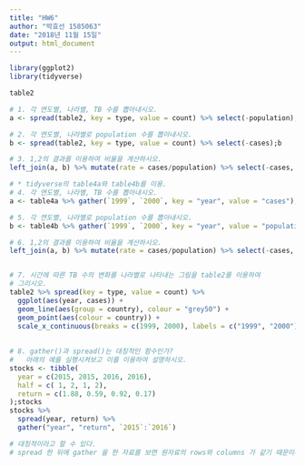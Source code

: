 ```yaml
---
title: "HW6"
author: "박효선 1585063"
date: "2018년 11월 15일"
output: html_document
---
```


```r
library(ggplot2)
library(tidyverse)
```

```r


table2

# 1. 각 연도별, 나라별, TB 수를 뽑아내시오.
a <- spread(table2, key = type, value = count) %>% select(-population);a

# 2. 각 연도별, 나라별로 population 수를 뽑아내시오.
b <- spread(table2, key = type, value = count) %>% select(-cases);b

# 3. 1,2의 결과를 이용하여 비율을 계산하시오.
left_join(a, b) %>% mutate(rate = cases/population) %>% select(-cases, -population)

# * tidyverse의 table4a와 table4b를 이용.
# 4. 각 연도별, 나라별, TB 수를 뽑아내시오.
a <- table4a %>% gather(`1999`, `2000`, key = "year", value = "cases");a

# 5. 각 연도별, 나라별로 population 수를 뽑아내시오.
b <- table4b %>% gather(`1999`, `2000`, key = "year", value = "population");b

# 6. 1,2의 결과를 이용하여 비율을 계산하시오.
left_join(a, b) %>% mutate(rate = cases/population) %>% select(-cases, -population)


# 7. 시간에 따른 TB 수의 변화를 나라별로 나타내는 그림을 table2를 이용하여
# 그리시오.
table2 %>% spread(key = type, value = count) %>% 
  ggplot(aes(year, cases)) +
  geom_line(aes(group = country), colour = "grey50") +
  geom_point(aes(colour = country)) + 
  scale_x_continuous(breaks = c(1999, 2000), labels = c("1999", "2000"))
             
 
# 8. gather()과 spread()는 대칭적인 함수인가?
#   아래의 예를 실행시켜보고 이를 이용하여 설명하시오.
stocks <- tibble(
  year = c(2015, 2015, 2016, 2016),
  half = c( 1, 2, 1, 2),
  return = c(1.88, 0.59, 0.92, 0.17)
);stocks
stocks %>%
  spread(year, return) %>%
  gather("year", "return", `2015`:`2016`)

# 대칭적이라고 할 수 있다.
# spread 한 뒤에 gather 을 한 자료를 보면 원자료의 rows와 columns 가 같기 때문이다. 

```

